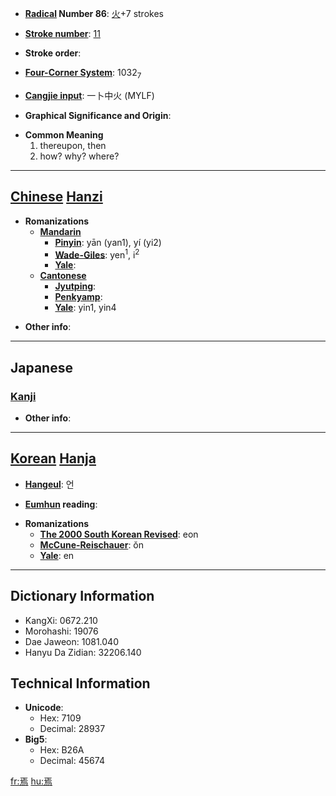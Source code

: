 * '''[[Wiktionary:Chinese radical index| Radical]] Number 86''': [[Wiktionary:Chinese radical index 火|火]]+7 strokes

* '''[[Wiktionary:Chinese total strokes index|Stroke number]]''': [[Wiktionary:Chinese total strokes index 11|11]]

* '''Stroke order''': 

* '''[[Wiktionary:Chinese four corner index|Four-Corner System]]''': 1032<sub>7</sub>

* '''[[Wiktionary:Chinese Cangjie index|Cangjie input]]''': 一卜中火 (MYLF)

* '''Graphical Significance and Origin''': 

* '''Common Meaning'''
*#thereupon, then
*# how? why? where?


----

== [[Chinese]] [[Hanzi]] ==

* '''Romanizations'''
** '''[[Mandarin]]'''
*** '''[[Pinyin]]''': yān (yan1), yí (yi2)
*** '''[[Wade-Giles]]''': yen<sup>1</sup>, i<sup>2</sup>
*** '''[[Yale]]''': 
** '''[[Cantonese]]'''
*** '''[[Jyutping]]''':
*** '''[[Penkyamp]]''': 
*** '''[[Yale]]''': yin1, yin4

* '''Other info''': 

----

==Japanese==
===[[Kanji]]===
{{kanji|on readings=[[えん]] (en), [[い]] (i)
|kun readings=[[いずくんそ]] (izukunso), [[すなわち]] (sunawachi), [[これ]] (kore)
}}

* '''Other info''':  

----

== [[Korean]] [[Hanja]] ==

* '''[[Hangeul]]''': 언

* '''[[Eumhun]] reading''': 

* '''Romanizations'''
** '''[[The 2000 South Korean Revised Romanization|The 2000 South Korean Revised]]''': eon
** '''[[McCune-Reischauer]]''': ŏn
** '''[[Yale]]''': en

----

== Dictionary Information ==

* KangXi: 0672.210
* Morohashi: 19076
* Dae Jaweon: 1081.040
* Hanyu Da Zidian: 32206.140

== Technical Information ==

* '''Unicode''':
** Hex: 7109
** Decimal: 28937
* '''Big5''':
** Hex: B26A
** Decimal: 45674

[[fr:焉]]
[[hu:焉]]